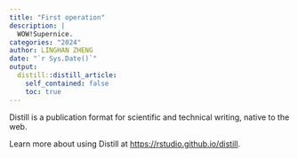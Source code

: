 ```yaml
---
title: "First operation"
description: |
  WOW!Supernice.
categories: "2024"
author: LINGHAN ZHENG
date: "`r Sys.Date()`"
output:
  distill::distill_article:
    self_contained: false
    toc: true
---
```





Distill is a publication format for scientific and technical writing, native to the web.

Learn more about using Distill at <https://rstudio.github.io/distill>.


